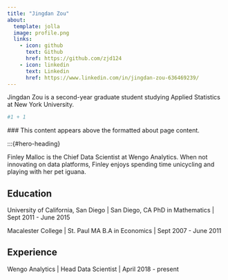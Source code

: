```yaml
---
title: "Jingdan Zou"
about: 
  template: jolla
  image: profile.png
  links: 
    - icon: github
      text: Github
      href: https://github.com/zjd124
    - icon: linkedin
      text: Linkedin
      href: https://www.linkedin.com/in/jingdan-zou-636469239/
---
```


Jingdan Zou is a second-year graduate student studying Applied Statistics at New York University.

```r
#1 + 1
```

\### This content appears above the formatted about page content.

:::{#hero-heading}

Finley Malloc is the Chief Data Scientist at Wengo Analytics. When not innovating on data platforms, Finley enjoys spending time unicycling and playing with her pet iguana.

## Education

University of California, San Diego \| San Diego, CA PhD in Mathematics \| Sept 2011 - June 2015

Macalester College \| St. Paul MA B.A in Economics \| Sept 2007 - June 2011

## Experience

Wengo Analytics \| Head Data Scientist \| April 2018 - present\
